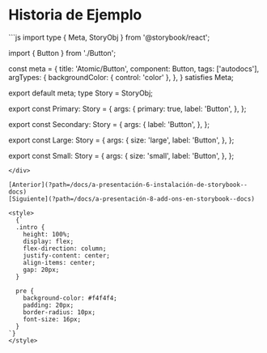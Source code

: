 
<Meta title="A. Presentación/7. Historia de Ejemplo" />

<div class="intro">
  <h1>Historia de Ejemplo</h1>
  ```js
  import type { Meta, StoryObj } from '@storybook/react';

import { Button } from './Button';

const meta = {
  title: 'Atomic/Button',
  component: Button,
  tags: ['autodocs'],
  argTypes: {
    backgroundColor: { control: 'color' },
  },
} satisfies Meta<typeof Button>;

export default meta;
type Story = StoryObj<typeof meta>;

export const Primary: Story = {
  args: {
    primary: true,
    label: 'Button',
  },
};

export const Secondary: Story = {
  args: {
    label: 'Button',
  },
};

export const Large: Story = {
  args: {
    size: 'large',
    label: 'Button',
  },
};

export const Small: Story = {
  args: {
    size: 'small',
    label: 'Button',
  },
};
```
</div>

[Anterior](?path=/docs/a-presentación-6-instalación-de-storybook--docs)
[Siguiente](?path=/docs/a-presentación-8-add-ons-en-storybook--docs)

<style>
  {`
  .intro {
    height: 100%;
    display: flex;
    flex-direction: column;
    justify-content: center;
    align-items: center;
    gap: 20px;
  }

  pre {
    background-color: #f4f4f4;
    padding: 20px;
    border-radius: 10px;
    font-size: 16px;
  }
`}
</style>
